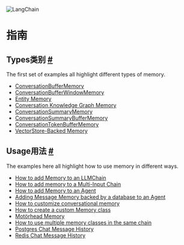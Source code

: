 

<Head>
  <script>
    {
      `(function() {
         var _hmt = _hmt || [];
(function() {
  var hm = document.createElement("script");
  hm.src = "https://hm.baidu.com/hm.js?e60fb290e204e04c5cb6f79b0ac1e697";
  var s = document.getElementsByTagName("script")[0]; 
  s.parentNode.insertBefore(hm, s);
})();
       })();`
    }
  </script>
</Head>

![LangChain](https://pica.zhimg.com/50/v2-56e8bbb52aa271012541c1fe1ceb11a2_r.gif)






指南
=================================================================




 Types类别
 [#](#types "Permalink to this headline")
-------------------------------------------------



 The first set of examples all highlight different types of memory.
 



* [ConversationBufferMemory](types/buffer)
* [ConversationBufferWindowMemory](types/buffer_window)
* [Entity Memory](types/entity_summary_memory)
* [Conversation Knowledge Graph Memory](types/kg)
* [ConversationSummaryMemory](types/summary)
* [ConversationSummaryBufferMemory](types/summary_buffer)
* [ConversationTokenBufferMemory](types/token_buffer)
* [VectorStore-Backed Memory](types/vectorstore_retriever_memory)






 Usage用法
 [#](#usage "Permalink to this headline")
-------------------------------------------------



 The examples here all highlight how to use memory in different ways.
 



* [How to add Memory to an LLMChain](examples/adding_memory)
* [How to add memory to a Multi-Input Chain](examples/adding_memory_chain_multiple_inputs)
* [How to add Memory to an Agent](examples/agent_with_memory)
* [Adding Message Memory backed by a database to an Agent](examples/agent_with_memory_in_db)
* [How to customize conversational memory](examples/conversational_customization)
* [How to create a custom Memory class](examples/custom_memory)
* [Motörhead Memory](examples/motorhead_memory)
* [How to use multiple memory classes in the same chain](examples/multiple_memory)
* [Postgres Chat Message History](examples/postgres_chat_message_history)
* [Redis Chat Message History](examples/redis_chat_message_history)






